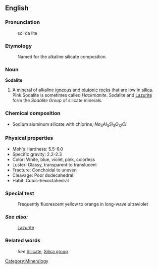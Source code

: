 ==English==
===Pronunciation===

:so' da lite

===Etymology===

:Named for the alkaline silicate composition.

===Noun===
'''Sodalite'''

#A [[mineral]] of alkaline [[igneous]] and [[plutonic]] [[rock]]s that are low in [[silica]]. Pink Sodalite is sometimes called ''Hackmanite''. Sodalite and [[Lazurite]] form the ''Sodalite Group'' of silicate minerals.

=== Chemical composition ===
*Sodium aluminum silicate with chlorine, <math>Na_4Al_3Si_3O_{12}Cl</math>
 
=== Physical properties ===

*Moh's Hardness: 5.5-6.0
*Specific gravity: 2.2-2.3
*Color: White, blue, violet, pink, colorless
*Luster: Glassy, transparent to translucent
*Fracture: Conchoidal to uneven
*Cleavage: Poor dodecahedral
*Habit: Cubic-hexoctahedral

===Special test===

:Frequently fluorescent yellow to orange in long-wave ultraviolet

===''See also:''===

:[[Lazurite]]

===Related words===
:''See'' [[Silicate]], [[Silica group]]

[[Category:Mineralogy]]